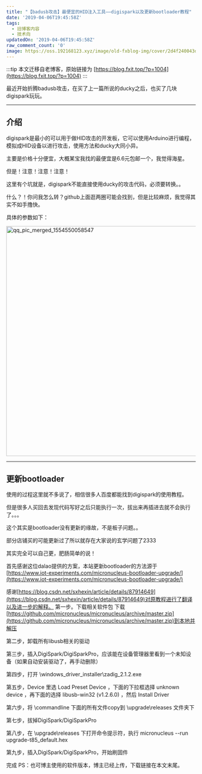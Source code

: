 ```yaml
---
title: "【badusb攻击】最便宜的HID注入工具——digispark以及更新bootloader教程"
date: '2019-04-06T19:45:58Z'
tags:
  - 旧博客内容
  - 技术向
updatedOn: '2019-04-06T19:45:58Z'
raw_comment_count: '0'
image: https://oss.192168123.xyz/image/old-fxblog-img/cover/2d4f240043d69b69239c22add32c5c1f.png
---
```


:::tip
本文迁移自老博客，原始链接为 [https://blog.fxit.top/?p=1004](https://blog.fxit.top/?p=1004)
:::

最近开始折腾badusb攻击，在买了上一篇所说的ducky之后，也买了几块digispark玩玩。

<hr />

## 介绍
digispark是最小的可以用于做HID攻击的开发板，它可以使用Arduino进行编程，模拟成HID设备以进行攻击，使用方法和ducky大同小异。

主要是价格十分便宜，大概某宝我找的最便宜是6.6元包邮一个，我觉得海星。

但是！注意！注意！注意！

这里有个坑就是，digispark不能直接使用ducky的攻击代码，必须要转换。。

什么？！你问我怎么转？github上面逛两圈可能会找到，但是比较麻烦，我觉得其实不如手撸快。

具体的参数如下：

<img  src="https://oss.192168123.xyz/image/old-fxblog-img/9bf8d12b22a88c336379a1185485d6a3.jpg" alt="qq_pic_merged_1554550058547" width="620" height="610" />

<hr />

## 更新bootloader
使用的过程这里就不多说了，相信很多人百度都能找到digispark的使用教程。

但是很多人买回去发现代码写好之后只能执行一次，拔出来再插进去就不会执行了。。。

这个其实是bootloader没有更新的缘故，不是板子问题。。

部分店铺买的可能更新过了所以就存在大家说的玄学问题了2333

其实完全可以自己更，肥肠简单的说！

首先感谢这位dalao提供的方案，本站更新bootloader的方法源于[https://www.iot-experiments.com/micronucleus-bootloader-upgrade/](https://www.iot-experiments.com/micronucleus-bootloader-upgrade/)

感谢[https://blog.csdn.net/sxhexin/article/details/87914649](https://blog.csdn.net/sxhexin/article/details/87914649)对原教程进行了翻译以及进一步的解释。
第一步。下载相关软件包
下载[https://github.com/micronucleus/micronucleus/archive/master.zip](https://github.com/micronucleus/micronucleus/archive/master.zip)到本地并解压

第二步，卸载所有libusb相关的驱动

第三步，插入DigiSpark/DigiSparkPro，应该能在设备管理器里看到一个未知设备（如果自动安装驱动了，再手动删除）

第四步，打开 \windows_driver_installer\zadig_2.1.2.exe

第五步，Device 里选 Load Preset Device ，下面的下拉框选择 unknown device ，再下面的选择 libusb-win32 (v1.2.6.0) ，然后 Install Driver

第六步，将 \commandline 下面的所有文件copy到 \upgrade\releases 文件夹下

第七步，拔掉DigiSpark/DigiSparkPro

第八步，在 \upgrade\releases 下打开命令提示符，执行 micronucleus --run upgrade-t85_default.hex

第九步，插入DigiSpark/DigiSparkPro，开始刷固件

完成
PS：也可博主使用的软件版本，博主已经上传，下载链接在本文末尾。
